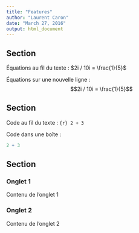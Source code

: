 ```yaml
---
title: "Features"
author: "Laurent Caron"
date: "March 27, 2016"
output: html_document
---
```


## Section

Équations au fil du texte : $2i / 10i = \frac{1}{5}$

Équations sur une nouvelle ligne : $$2i / 10i = \frac{1}{5}$$

## Section

Code au fil du texte : `{r} 2 + 3`

Code dans une boîte : 
```r
2 + 3
```

## Section {.tabset}

### Onglet 1

Contenu de l'onglet 1

### Onglet 2

Contenu de l'onglet 2

## 